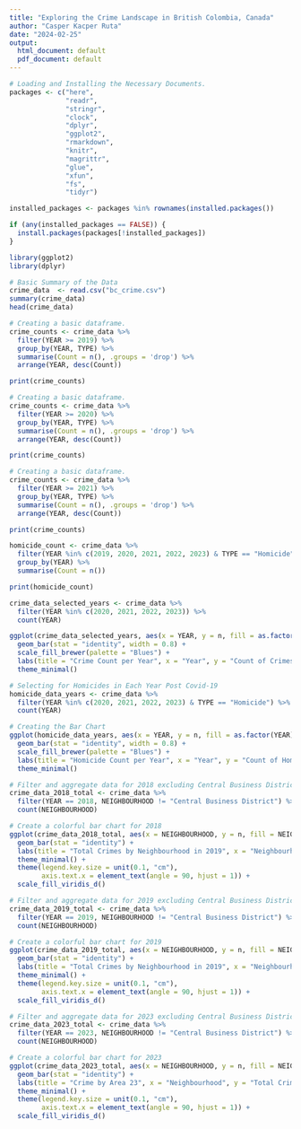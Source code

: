 ---
title: "Exploring the Crime Landscape in British Colombia, Canada"
author: "Casper Kacper Ruta"
date: "2024-02-25"
output:
  html_document: default
  pdf_document: default
---
```{r}
# Loading and Installing the Necessary Documents. 
packages <- c("here",
              "readr",
              "stringr", 
              "clock",
              "dplyr",
              "ggplot2",
              "rmarkdown",
              "knitr", 
              "magrittr",
              "glue",
              "xfun",
              "fs",
              "tidyr") 

installed_packages <- packages %in% rownames(installed.packages())

if (any(installed_packages == FALSE)) {
  install.packages(packages[!installed_packages])
}

library(ggplot2)
library(dplyr)
```

```{r}
# Basic Summary of the Data
crime_data  <- read.csv("bc_crime.csv")
summary(crime_data)
head(crime_data)
```

```{r}
# Creating a basic dataframe. 
crime_counts <- crime_data %>%
  filter(YEAR >= 2019) %>%
  group_by(YEAR, TYPE) %>%
  summarise(Count = n(), .groups = 'drop') %>% 
  arrange(YEAR, desc(Count))

print(crime_counts)
```

```{r}
# Creating a basic dataframe. 
crime_counts <- crime_data %>%
  filter(YEAR >= 2020) %>%
  group_by(YEAR, TYPE) %>%
  summarise(Count = n(), .groups = 'drop') %>% 
  arrange(YEAR, desc(Count))

print(crime_counts)
```

```{r}
# Creating a basic dataframe. 
crime_counts <- crime_data %>%
  filter(YEAR >= 2021) %>%
  group_by(YEAR, TYPE) %>%
  summarise(Count = n(), .groups = 'drop') %>% 
  arrange(YEAR, desc(Count))

print(crime_counts)
```

```{r}
homicide_count <- crime_data %>%
  filter(YEAR %in% c(2019, 2020, 2021, 2022, 2023) & TYPE == "Homicide") %>%
  group_by(YEAR) %>% 
  summarise(Count = n())

print(homicide_count)
```

```{r}
crime_data_selected_years <- crime_data %>%
  filter(YEAR %in% c(2020, 2021, 2022, 2023)) %>%
  count(YEAR)

ggplot(crime_data_selected_years, aes(x = YEAR, y = n, fill = as.factor(YEAR))) + 
  geom_bar(stat = "identity", width = 0.8) + 
  scale_fill_brewer(palette = "Blues") + 
  labs(title = "Crime Count per Year", x = "Year", y = "Count of Crimes") +
  theme_minimal()
```

```{r}
# Selecting for Homicides in Each Year Post Covid-19
homicide_data_years <- crime_data %>%
  filter(YEAR %in% c(2020, 2021, 2022, 2023) & TYPE == "Homicide") %>%
  count(YEAR)

# Creating the Bar Chart
ggplot(homicide_data_years, aes(x = YEAR, y = n, fill = as.factor(YEAR))) +
  geom_bar(stat = "identity", width = 0.8) + 
  scale_fill_brewer(palette = "Blues") +
  labs(title = "Homicide Count per Year", x = "Year", y = "Count of Homicides") +
  theme_minimal()
```

```{r}
# Filter and aggregate data for 2018 excluding Central Business District.
crime_data_2018_total <- crime_data %>%
  filter(YEAR == 2018, NEIGHBOURHOOD != "Central Business District") %>%
  count(NEIGHBOURHOOD)

# Create a colorful bar chart for 2018
ggplot(crime_data_2018_total, aes(x = NEIGHBOURHOOD, y = n, fill = NEIGHBOURHOOD)) +
  geom_bar(stat = "identity") +
  labs(title = "Total Crimes by Neighbourhood in 2019", x = "Neighbourhood", y = "Total Crimes") +
  theme_minimal() +
  theme(legend.key.size = unit(0.1, "cm"),
        axis.text.x = element_text(angle = 90, hjust = 1)) +
  scale_fill_viridis_d()
```

```{r}
# Filter and aggregate data for 2019 excluding Central Business District.
crime_data_2019_total <- crime_data %>%
  filter(YEAR == 2019, NEIGHBOURHOOD != "Central Business District") %>%
  count(NEIGHBOURHOOD)

# Create a colorful bar chart for 2019
ggplot(crime_data_2019_total, aes(x = NEIGHBOURHOOD, y = n, fill = NEIGHBOURHOOD)) +
  geom_bar(stat = "identity") +
  labs(title = "Total Crimes by Neighbourhood in 2019", x = "Neighbourhood", y = "Total Crimes") +
  theme_minimal() +
  theme(legend.key.size = unit(0.1, "cm"),
        axis.text.x = element_text(angle = 90, hjust = 1)) +
  scale_fill_viridis_d()
```

```{r}
# Filter and aggregate data for 2023 excluding Central Business District.
crime_data_2023_total <- crime_data %>%
  filter(YEAR == 2023, NEIGHBOURHOOD != "Central Business District") %>%
  count(NEIGHBOURHOOD)

# Create a colorful bar chart for 2023
ggplot(crime_data_2023_total, aes(x = NEIGHBOURHOOD, y = n, fill = NEIGHBOURHOOD)) +
  geom_bar(stat = "identity") +
  labs(title = "Crime by Area 23", x = "Neighbourhood", y = "Total Crimes Committed") +
  theme_minimal() +
  theme(legend.key.size = unit(0.1, "cm"),
        axis.text.x = element_text(angle = 90, hjust = 1)) +
  scale_fill_viridis_d()
```
